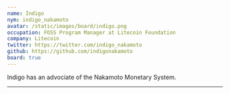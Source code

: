 ```yaml
---
name: Indigo
nym: indigo_nakamoto
avatar: /static/images/board/indigo.png
occupation: FOSS Program Manager at Litecoin Foundation
company: Litecoin
twitter: https://twitter.com/indigo_nakamoto
github: https://github.com/indigonakamoto
board: true
---
```


Indigo has an advociate of the Nakamoto Monetary System. 

---


[tmibp]: https://enegnei.github.io/This-Month-In-Bitcoin-Privacy/
[cbdc]: https://hrf.org/cbdctracker/